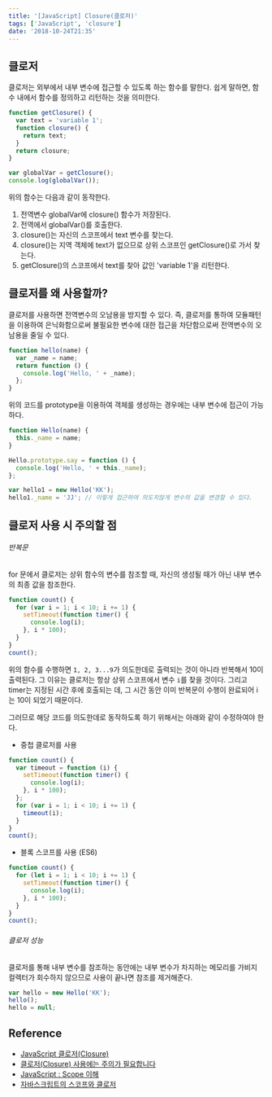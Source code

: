 ```yaml
---
title: '[JavaScript] Closure(클로저)'
tags: ['JavaScript', 'closure']
date: '2018-10-24T21:35'
---
```


<!--truncate-->

## 클로저

클로저는 외부에서 내부 변수에 접근할 수 있도록 하는 함수를 말한다.
쉽게 말하면, 함수 내에서 함수를 정의하고 리턴하는 것을 의미한다.

```javascript
function getClosure() {
  var text = 'variable 1';
  function closure() {
    return text;
  }
  return closure;
}

var globalVar = getClosure();
console.log(globalVar());
```

위의 함수는 다음과 같이 동작한다.

1. 전역변수 globalVar에 closure() 함수가 저장된다.
2. 전역에서 globalVar()를 호출한다.
3. closure()는 자신의 스코프에서 text 변수를 찾는다.
4. closure()는 지역 객체에 text가 없으므로 상위 스코프인 getClosure()로 가서 찾는다.
5. getClosure()의 스코프에서 text를 찾아 값인 'variable 1'을 리턴한다.

## 클로저를 왜 사용할까?

클로저를 사용하면 전역변수의 오남용을 방지할 수 있다.
즉, 클로저를 통하여 모듈패턴을 이용하여 은닉화함으로써 불필요한 변수에 대한 접근을 차단함으로써 전역변수의 오남용을 줄일 수 있다.

```javascript
function hello(name) {
  var _name = name;
  return function () {
    console.log('Hello, ' + _name);
  };
}
```

위의 코드를 prototype을 이용하여 객체를 생성하는 경우에는 내부 변수에 접근이 가능하다.

```javascript
function Hello(name) {
  this._name = name;
}

Hello.prototype.say = function () {
  console.log('Hello, ' + this._name);
};

var hello1 = new Hello('KK');
hello1._name = 'JJ'; // 이렇게 접근하여 의도치않게 변수의 값을 변경할 수 있다.
```

## 클로저 사용 시 주의할 점

###### 반복문

for 문에서 클로저는 상위 함수의 변수를 참조할 때, 자신의 생성될 때가 아닌 내부 변수의 최종 값을 참조한다.

```javascript
function count() {
  for (var i = 1; i < 10; i += 1) {
    setTimeout(function timer() {
      console.log(i);
    }, i * 100);
  }
}
count();
```

위의 함수를 수행하면 `1, 2, 3...9`가 의도한데로 출력되는 것이 아니라 반복해서 10이 출력된다.
그 이유는 클로저는 항상 상위 스코프에서 변수 `i`를 찾을 것이다. 그리고 timer는 지정된 시간 후에 호출되는 데, 그 시간 동안 이미 반복문이 수행이 완료되어 i는 10이 되었기 때문이다.

그러므로 해당 코드를 의도한데로 동작하도록 하기 위해서는 아래와 같이 수정하여야 한다.

- 중첩 클로저를 사용

```javascript
function count() {
  var timeout = function (i) {
    setTimeout(function timer() {
      console.log(i);
    }, i * 100);
  };
  for (var i = 1; i < 10; i += 1) {
    timeout(i);
  }
}
count();
```

- 블록 스코프를 사용 (ES6)

```javascript
function count() {
  for (let i = 1; i < 10; i += 1) {
    setTimeout(function timer() {
      console.log(i);
    }, i * 100);
  }
}
count();
```

###### 클로저 성능

클로저를 통해 내부 변수를 참조하는 동안에는 내부 변수가 차지하는 메모리를 가비지 컬렉터가 회수하지 않으므로 사용이 끝나면 참조를 제거해준다.

```javascript
var hello = new Hello('KK');
hello();
hello = null;
```

## Reference

- [JavaScript 클로저(Closure)](https://hyunseob.github.io/2016/08/30/javascript-closure/)
- [클로저(Closure) 사용에는 주의가 필요합니다](http://blog.javarouka.me/2012/01/closure.html)
- [JavaScript : Scope 이해](http://www.nextree.co.kr/p7363/)
- [자바스크립트의 스코프와 클로저](https://meetup.toast.com/posts/86)
